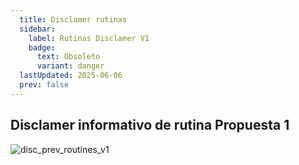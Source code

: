 ```yaml
---
  title: Disclamer rutinas
  sidebar:
    label: Rutinas Disclamer V1
    badge:
      text: Obsoleto
      variant: danger
  lastUpdated: 2025-06-06
  prev: false
---
```


## Disclamer informativo de rutina Propuesta 1
![disc_prev_routines_v1](./assets/disc_prev_routines_v1.png)
